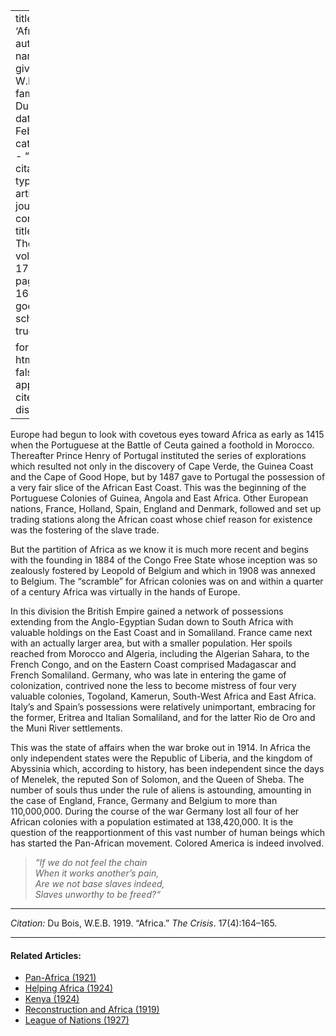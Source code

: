 
---
title: 'Africa'
author:
  - name:
      given: W.E.B.
      family: Du Bois
date: Feb. 1919
categories: 
  - ""
citation: 
  type: article-journal
  container-title: The Crisis
  volume: 17
  issue: 4
  page: 164-165
google-scholar: true

format:
  html:
    toc: false
    appendix-cite-as: display
---


Europe had begun to look with covetous eyes toward Africa as early as 1415 when the Portuguese at the Battle of Ceuta gained a foothold in Morocco. Thereafter Prince Henry of Portugal instituted the series of explorations which resulted not only in the discovery of Cape Verde, the Guinea Coast and the Cape of Good Hope, but by 1487 gave to Portugal the possession of a very fair slice of the African East Coast. This was the beginning of the Portuguese Colonies of Guinea, Angola and East Africa. Other European nations, France, Holland, Spain, England and Denmark, followed and set up trading stations along the African coast whose chief reason for existence was the fostering of the slave trade.

But the partition of Africa as we know it is much more recent and begins with the founding in 1884 of the Congo Free State whose inception was so zealously fostered by Leopold of Belgium and which in 1908 was annexed to Belgium. The "scramble" for African colonies was on and within a quarter of a century Africa was virtually in the hands of Europe.

In this division the British Empire gained a network of possessions extending from the Anglo-Egyptian Sudan down to South Africa with valuable holdings on the East Coast and in Somaliland. France came next with an actually larger area, but with a smaller population. Her spoils reached from Morocco and Algeria, including the Algerian Sahara, to the French Congo, and on the Eastern Coast comprised Madagascar and French Somaliland. Germany, who was late in entering the game of colonization, contrived none the less to become mistress of four very valuable colonies, Togoland, Kamerun, South-West Africa and East Africa. Italy's and Spain's possessions were relatively unimportant, embracing for the former, Eritrea and Italian Somaliland, and for the latter Rio de Oro and the Muni River settlements.

This was the state of affairs when the war broke out in 1914. In Africa the only independent states were the Republic of Liberia, and the kingdom of Abyssinia which, according to history, has been independent since the days of Menelek, the reputed Son of Solomon, and the Queen of Sheba. The number of souls thus under the rule of aliens is astounding, amounting in the case of England, France, Germany and Belgium to more than 110,000,000. During the course of the war Germany lost all four of her African colonies with a population estimated at 138,420,000. It is the question of the reapportionment of this vast number of human beings which has started the Pan-African movement. Colored America is indeed involved.

> *"If we do not feel the chain*  
> *When it works another's pain,*  
> *Are we not base slaves indeed,*  
> *Slaves unworthy to be freed?"*  

--------------  

*Citation:* Du Bois, W.E.B. 1919. "Africa." *The Crisis*. 17(4):164&ndash;165.

<!-- Similar articles start here -->
<div  class="clear-wrap"></div>
<hr>
#### Related Articles:

* [Pan-Africa (1921)](/Volumes/21/05/pan-africa.html)
* [Helping Africa (1924)](/Volumes/28/03/helping_africa.html)
* [Kenya (1924)](/Volumes/27/04/kenya.html)
* [Reconstruction and Africa (1919)](/Volumes/17/04/reconstruction_and_africa.html)
* [League of Nations (1927)](/Volumes/33/03/league_of_nations.html)

<!-- Similar articles end here -->